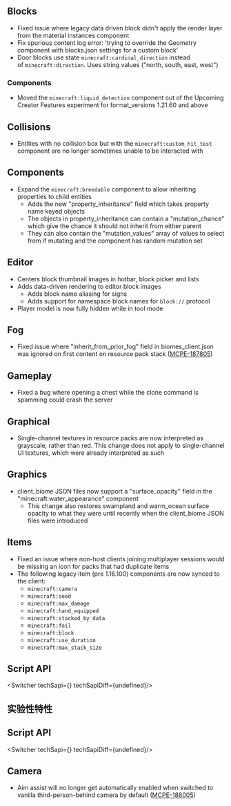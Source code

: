 



## Blocks

-   Fixed issue where legacy data driven block didn't apply the render layer from the material instances component
-   Fix spurious content log error: 'trying to override the Geometry component with blocks.json settings for a custom block'
-   Door blocks use state `minecraft:cardinal_direction` instead of `minecraft:direction`. Uses string values ("north, south, east, west")

### Components

-   Moved the `minecraft:liquid_detection` component out of the Upcoming Creator Features experiment for format\_versions 1.21.60 and above

## Collisions

-   Entities with no collision box but with the `minecraft:custom_hit_test` component are no longer sometimes unable to be interacted with

## Components

-   Expand the `minecraft:breedable` component to allow inheriting properties to child entities  
    -   Adds the new "property\_inheritance" field which takes property name keyed objects
    -   The objects in property\_inheritance can contain a "mutation\_chance" which give the chance it should not inherit from either parent
    -   They can also contain the "mutation\_values" array of values to select from if mutating and the component has random mutation set

## Editor

-   Centers block thumbnail images in hotbar, block picker and lists
-   Adds data-driven rendering to editor block images
    -   Adds block name aliasing for signs
    -   Adds support for namespace block names for `block://` protocol
-   Player model is now fully hidden while in tool mode

## Fog

-   Fixed issue where "inherit\_from\_prior\_fog" field in biomes\_client.json was ignored on first content on resource pack stack ([MCPE-187805](https://bugs.mojang.com/browse/MCPE-187805))

## Gameplay

-   Fixed a bug where opening a chest while the clone command is spamming could crash the server

## Graphical

-   Single-channel textures in resource packs are now interpreted as grayscale, rather than red. This change does not apply to single-channel UI textures, which were already interpreted as such

## Graphics

-   client\_biome JSON files now support a "surface\_opacity" field in the "minecraft:water\_appearance" component  
    -   This change also restores swampland and warm\_ocean surface opacity to what they were until recently when the client\_biome JSON files were introduced

## Items

-   Fixed an issue where non-host clients joining multiplayer sessions would be missing an icon for packs that had duplicate items
-   The following legacy item (pre 1.16.100) components are now synced to the client:
    -   `minecraft:camera`
    -   `minecraft:seed`
    -   `minecraft:max_damage`
    -   `minecraft:hand_equipped`
    -   `minecraft:stacked_by_data`
    -   `minecraft:foil`
    -   `minecraft:block`
    -   `minecraft:use_duration`
    -   `minecraft:max_stack_size`


## **Script API**

<Switcher techSapi={<TechSapiStable/>} techSapiDiff={undefined}/>




<h2 className="experimental_divider">实验性特性</h2>





## **Script API**

<Switcher techSapi={<TechSapiExp/>} techSapiDiff={undefined}/>

## Camera

-   Aim assist will no longer get automatically enabled when switched to vanilla third-person-behind camera by default ([MCPE-188005](https://bugs.mojang.com/browse/MCPE-188005))